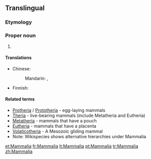 ==Translingual==

===Etymology===
{{etyl|la|mul}} {{term|mamma||lang=la|breast", "udder}}
{{wikipedia}}
{{wikispecies}}

===Proper noun===
{{head|mul|proper noun}}

# {{taxon|class|subphylum|Vertebrata|the [[mammal]]s}}

====Translations====
{{trans-top|taxonomic class - mammals}}
* Chinese:
*: Mandarin: {{t-|cmn|哺乳綱|sc=Hani}}, {{t-|cmn|哺乳纲|tr=bǔrǔgāng|sc=Hani}}
{{trans-mid}}
* Finnish: {{t-|fi|nisäkkäät}}
{{trans-bottom}}

====Related terms====
* [[Protheria]] / [[Prototheria]] - egg-laying mammals
* [[Theria]] - live-bearing mammals (include Metatheria and Eutheria)
* [[Metatheria]] - mammals that have a pouch
* [[Eutheria]] - mammals that have a placenta
* [[Volaticotheria]] - A Mesozoic gliding mammal
* Note: Wikispecies shows alternative hierarchies under Mammalia

[[et:Mammalia]]
[[fr:Mammalia]]
[[lt:Mammalia]]
[[pt:Mammalia]]
[[tr:Mammalia]]
[[zh:Mammalia]]
